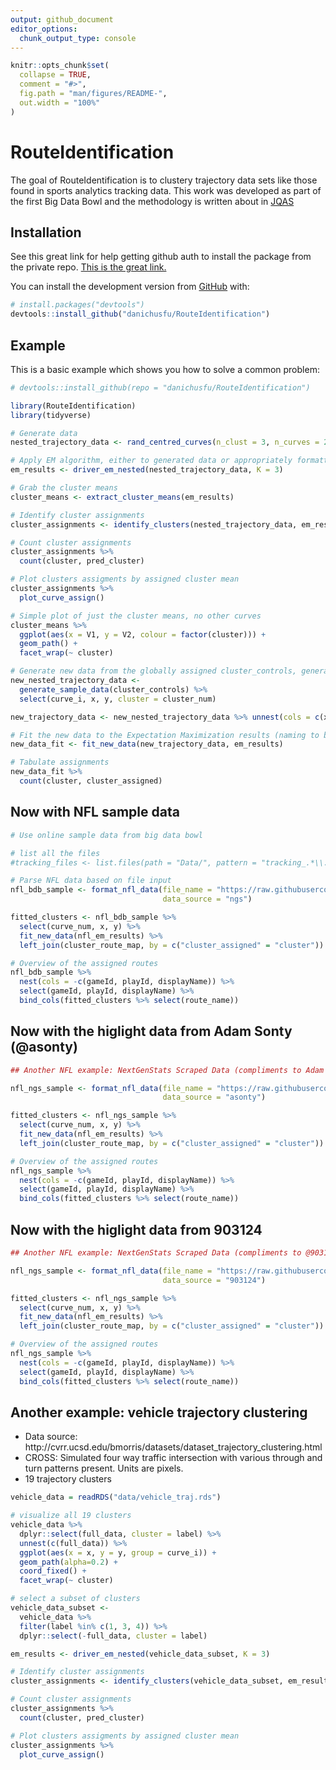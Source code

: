 ```yaml
---
output: github_document
editor_options: 
  chunk_output_type: console
---
```


<!-- README.md is generated from README.Rmd. Please edit that file -->

```r
knitr::opts_chunk$set(
  collapse = TRUE,
  comment = "#>",
  fig.path = "man/figures/README-",
  out.width = "100%"
)
```
# RouteIdentification

<!-- badges: start -->
<!-- badges: end -->

The goal of RouteIdentification is to clustery trajectory data sets like those found in sports analytics tracking data. This work was developed as part of the first Big Data Bowl and the methodology is written about in [JQAS](https://www.degruyter.com/view/j/jqas.ahead-of-print/jqas-2019-0047/jqas-2019-0047.xml?format=INT)

## Installation

<!--You can install the released version of RouteIdentification from [CRAN](https://CRAN.R-project.org) with:

``` r
install.packages("RouteIdentification")
```
 -->
 
See this great link for help getting github auth to install the package from the private repo. [This is the great link.](https://happygitwithr.com/github-pat.html)
 
You can install the development version from [GitHub](https://github.com/) with:

``` r
# install.packages("devtools")
devtools::install_github("danichusfu/RouteIdentification")
```
## Example

This is a basic example which shows you how to solve a common problem:

```r
# devtools::install_github(repo = "danichusfu/RouteIdentification")

library(RouteIdentification)
library(tidyverse)

# Generate data
nested_trajectory_data <- rand_centred_curves(n_clust = 3, n_curves = 20)

# Apply EM algorithm, either to generated data or appropriately formatted data
em_results <- driver_em_nested(nested_trajectory_data, K = 3)

# Grab the cluster means
cluster_means <- extract_cluster_means(em_results)

# Identify cluster assignments
cluster_assignments <- identify_clusters(nested_trajectory_data, em_results)

# Count cluster assignments
cluster_assignments %>%
  count(cluster, pred_cluster)

# Plot clusters assigments by assigned cluster mean
cluster_assignments %>%
  plot_curve_assign()

# Simple plot of just the cluster means, no other curves
cluster_means %>%
  ggplot(aes(x = V1, y = V2, colour = factor(cluster))) +
  geom_path() +
  facet_wrap(~ cluster)

# Generate new data from the globally assigned cluster_controls, generated in rand_centred_curves()
new_nested_trajectory_data <-
  generate_sample_data(cluster_controls) %>%
  select(curve_i, x, y, cluster = cluster_num)

new_trajectory_data <- new_nested_trajectory_data %>% unnest(cols = c(x, y))

# Fit the new data to the Expectation Maximization results (naming to be updated)
new_data_fit <- fit_new_data(new_trajectory_data, em_results)

# Tabulate assignments
new_data_fit %>%
  count(cluster, cluster_assigned)

```


## Now with NFL sample data


```r
# Use online sample data from big data bowl

# list all the files
#tracking_files <- list.files(path = "Data/", pattern = "tracking_.*\\.csv")

# Parse NFL data based on file input
nfl_bdb_sample <- format_nfl_data(file_name = "https://raw.githubusercontent.com/nfl-football-ops/Big-Data-Bowl/master/Data/tracking_gameId_2017090700.csv",
                                  data_source = "ngs")

fitted_clusters <- nfl_bdb_sample %>%
  select(curve_num, x, y) %>%
  fit_new_data(nfl_em_results) %>%
  left_join(cluster_route_map, by = c("cluster_assigned" = "cluster"))

# Overview of the assigned routes
nfl_bdb_sample %>%
  nest(cols = -c(gameId, playId, displayName)) %>%
  select(gameId, playId, displayName) %>%
  bind_cols(fitted_clusters %>% select(route_name))
```


## Now with the higlight data from Adam Sonty (@asonty)


```r
## Another NFL example: NextGenStats Scraped Data (compliments to Adam Sonty)

nfl_ngs_sample <- format_nfl_data(file_name = "https://raw.githubusercontent.com/asonty/ngs_highlights/master/play_data/2019_SEA_2020011201_3443.tsv",
                                  data_source = "asonty")

fitted_clusters <- nfl_ngs_sample %>%
  select(curve_num, x, y) %>%
  fit_new_data(nfl_em_results) %>%
  left_join(cluster_route_map, by = c("cluster_assigned" = "cluster"))

# Overview of the assigned routes
nfl_ngs_sample %>%
  nest(cols = -c(gameId, playId, displayName)) %>%
  select(gameId, playId, displayName) %>%
  bind_cols(fitted_clusters %>% select(route_name))


```

## Now with the higlight data from 903124


```r
## Another NFL example: NextGenStats Scraped Data (compliments to @903124S)

nfl_ngs_sample <- format_nfl_data(file_name = "https://raw.githubusercontent.com/danichusfu/NFL_Highlight_Tracking/master/Highlight_19_post.csv",
                                  data_source = "903124")

fitted_clusters <- nfl_ngs_sample %>%
  select(curve_num, x, y) %>%
  fit_new_data(nfl_em_results) %>%
  left_join(cluster_route_map, by = c("cluster_assigned" = "cluster"))

# Overview of the assigned routes
nfl_ngs_sample %>%
  nest(cols = -c(gameId, playId, displayName)) %>%
  select(gameId, playId, displayName) %>%
  bind_cols(fitted_clusters %>% select(route_name))


```

## Another example: vehicle trajectory clustering

- Data source: http://cvrr.ucsd.edu/bmorris/datasets/dataset_trajectory_clustering.html
- CROSS: Simulated four way traffic intersection with various through and turn patterns present. Units are pixels.
- 19 trajectory clusters

```r
vehicle_data = readRDS("data/vehicle_traj.rds")

# visualize all 19 clusters 
vehicle_data %>% 
  dplyr::select(full_data, cluster = label) %>% 
  unnest(c(full_data)) %>% 
  ggplot(aes(x = x, y = y, group = curve_i)) + 
  geom_path(alpha=0.2) + 
  coord_fixed() +
  facet_wrap(~ cluster)

# select a subset of clusters
vehicle_data_subset <- 
  vehicle_data %>% 
  filter(label %in% c(1, 3, 4)) %>% 
  dplyr::select(-full_data, cluster = label)

em_results <- driver_em_nested(vehicle_data_subset, K = 3)

# Identify cluster assignments
cluster_assignments <- identify_clusters(vehicle_data_subset, em_results)

# Count cluster assignments
cluster_assignments %>%
  count(cluster, pred_cluster)

# Plot clusters assigments by assigned cluster mean
cluster_assignments %>%
  plot_curve_assign()

```

